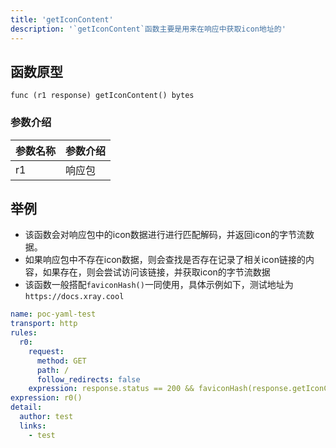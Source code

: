 ```yaml
---
title: 'getIconContent'
description: '`getIconContent`函数主要是用来在响应中获取icon地址的'
---
```


## 函数原型

`func (r1 response) getIconContent() bytes`

### 参数介绍

| 参数名称 | 参数介绍 |
|------|------|
| r1   | 响应包  |

## 举例

- 该函数会对响应包中的icon数据进行进行匹配解码，并返回icon的字节流数据。
- 如果响应包中不存在icon数据，则会查找是否存在记录了相关icon链接的内容，如果存在，则会尝试访问该链接，并获取icon的字节流数据
- 该函数一般搭配`faviconHash()`一同使用，具体示例如下，测试地址为`https://docs.xray.cool`

```yaml
name: poc-yaml-test
transport: http
rules:
  r0:
    request:
      method: GET
      path: /
      follow_redirects: false
    expression: response.status == 200 && faviconHash(response.getIconContent()) == 938617678
expression: r0()
detail:
  author: test
  links:
    - test
```

